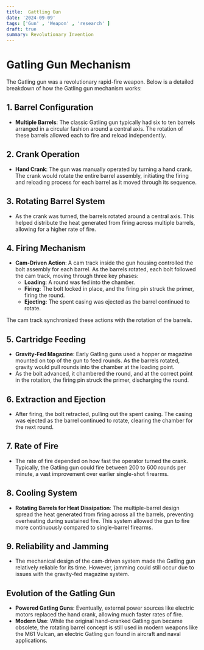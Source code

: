 ```yaml
---
title:  Gattling Gun
date: '2024-09-09'
tags: ['Gun' , 'Weapon' , 'research' ]
draft: true
summary: Revolutionary Invention
---
```


# Gatling Gun Mechanism

The Gatling gun was a revolutionary rapid-fire weapon. Below is a detailed breakdown of how the Gatling gun mechanism works:

## 1. Barrel Configuration

- **Multiple Barrels**: The classic Gatling gun typically had six to ten barrels arranged in a circular fashion around a central axis. The rotation of these barrels allowed each to fire and reload independently.

## 2. Crank Operation

- **Hand Crank**: The gun was manually operated by turning a hand crank. The crank would rotate the entire barrel assembly, initiating the firing and reloading process for each barrel as it moved through its sequence.

## 3. Rotating Barrel System

- As the crank was turned, the barrels rotated around a central axis. This helped distribute the heat generated from firing across multiple barrels, allowing for a higher rate of fire.

## 4. Firing Mechanism

- **Cam-Driven Action**: A cam track inside the gun housing controlled the bolt assembly for each barrel. As the barrels rotated, each bolt followed the cam track, moving through three key phases:
  - **Loading**: A round was fed into the chamber.
  - **Firing**: The bolt locked in place, and the firing pin struck the primer, firing the round.
  - **Ejecting**: The spent casing was ejected as the barrel continued to rotate.

The cam track synchronized these actions with the rotation of the barrels.

## 5. Cartridge Feeding

- **Gravity-Fed Magazine**: Early Gatling guns used a hopper or magazine mounted on top of the gun to feed rounds. As the barrels rotated, gravity would pull rounds into the chamber at the loading point.
- As the bolt advanced, it chambered the round, and at the correct point in the rotation, the firing pin struck the primer, discharging the round.

## 6. Extraction and Ejection

- After firing, the bolt retracted, pulling out the spent casing. The casing was ejected as the barrel continued to rotate, clearing the chamber for the next round.

## 7. Rate of Fire

- The rate of fire depended on how fast the operator turned the crank. Typically, the Gatling gun could fire between 200 to 600 rounds per minute, a vast improvement over earlier single-shot firearms.

## 8. Cooling System

- **Rotating Barrels for Heat Dissipation**: The multiple-barrel design spread the heat generated from firing across all the barrels, preventing overheating during sustained fire. This system allowed the gun to fire more continuously compared to single-barrel firearms.

## 9. Reliability and Jamming

- The mechanical design of the cam-driven system made the Gatling gun relatively reliable for its time. However, jamming could still occur due to issues with the gravity-fed magazine system.

## Evolution of the Gatling Gun

- **Powered Gatling Guns**: Eventually, external power sources like electric motors replaced the hand crank, allowing much faster rates of fire.
- **Modern Use**: While the original hand-cranked Gatling gun became obsolete, the rotating barrel concept is still used in modern weapons like the M61 Vulcan, an electric Gatling gun found in aircraft and naval applications.

